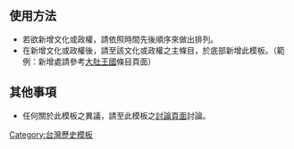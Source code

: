 <noinclude>{{Documentation subpage}}</noinclude>
== 使用方法 ==
* 若欲新增文化或政權，請依照時間先後順序來做出排列。
* 在新增文化或政權後，請至該文化或政權之主條目，於底部新增此模板。（範例：新增處請參考[[大肚王國]]條目頁面）
== 其他事項 ==
* 任何關於此模板之異議，請至此模板之[[模板討論:臺灣歷史文化與政權|討論頁面]]討論。
<includeonly>[[Category:台灣歷史模板]]</includeonly>